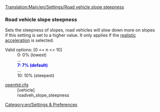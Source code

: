 [[Translation:Main/en/Settings/Road vehicle slope steepness]]
=== Road vehicle slope steepness===
{{en/-}}{{en/Feature|1.1|align="right"|text=(since 1.1.0)}}
Sets the steepness of slopes, road vehicles will slow down more on slopes if this setting is set to a higher value. It only applies if the [[Main/en/Settings/Road vehicle acceleration model|realistic acceleration]] is selected.

;Valid options<nowiki>:</nowiki> [0 <= n <= 10]
: 0: 0% (lowest)
: ...
: <span style="color:blue">'''7: 7% (default)'''</span>
: ...
: 10: 10% (steepest)

;[[Main/en/Openttd.cfg|openttd.cfg]]
:[vehicle]
:roadveh_slope_steepness

[[Category:en/Settings & Preferences]]